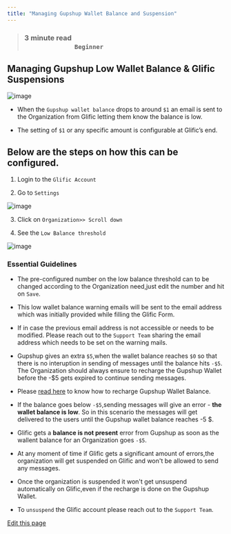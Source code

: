 ```yaml
---
title: "Managing Gupshup Wallet Balance and Suspension"
---
```


> ### **3 minute read                                                                                                                         `Beginner`**[​](#3-minute-read-------------------------------------------------------------beginner "Direct link to 3-minute-read-------------------------------------------------------------beginner")

## Managing Gupshup Low Wallet Balance & Glific Suspensions[​](#managing-gupshup-low-wallet-balance--glific-suspensions "Direct link to Managing Gupshup Low Wallet Balance & Glific Suspensions")

![image](/images/docs/docs/FAQ/glific/docs/assets/143380171/10aa2a07-ba85-4c3f-974a-cbdd41f71845)

* When the `Gupshup wallet balance` drops to around `$1` an email is sent to the Organization from Glific letting them know the balance is low.

* The setting of `$1` or any specific amount is configurable at Glific’s end.

## Below are the steps on how this can be configured.[​](#below-are-the-steps-on-how-this-can-be-configured "Direct link to Below are the steps on how this can be configured.")

1. Login to the `Glific Account`

2. Go to `Settings`

![image](/images/docs/docs/FAQ/glific/docs/assets/143380171/990b7b56-c801-4ca2-a099-74f8135674b6)

3. Click on `Organization>> Scroll down`

4. See the `Low Balance threshold`

![image](/images/docs/docs/FAQ/glific/docs/assets/143380171/6d0e9325-b73c-497d-af42-a90c47a71f6c)

### Essential Guidelines[​](#essential-guidelines "Direct link to Essential Guidelines")

* The pre-configured number on the low balance threshold can to be changed according to the Organization need,just edit the number and hit on `Save`.

* This low wallet balance warning emails will be sent to the email address which was initially provided while filling the Glific Form.

* If in case the previous email address is not accessible or needs to be modified. Please reach out to the `Support Team` sharing the email address which needs to be set on the warning mails.

* Gupshup gives an extra `$5`,when the wallet balance reaches `$0` so that there is no interuption in sending of messages until the balance hits `-$5`. The Organization should always ensure to recharge the Gupshup Wallet before the -$5 gets expired to continue sending messages.

* Please [read here](https://glific.github.io/docs/docs/FAQ/Gupshup%20wallet%20balance%20and%20Usage/) to know how to recharge Gupshup Wallet Balance.

* If the balance goes below `-$5`,sending messages will give an error - **the wallet balance is low**. So in this scenario the messages will get delivered to the users until the Gupshup wallet balance reaches -5 $.

* Glific gets a **balance is not present** error from Gupshup as soon as the wallent balance for an Organization goes `-$5`.

* At any moment of time if Glific gets a significant amount of errors,the organization will get suspended on Glific and won't be allowed to send any messages.

* Once the organization is suspended it won't get unsuspend automatically on Glific,even if the recharge is done on the Gupshup Wallet.

* To `unsuspend` the Glific account please reach out to the `Support Team`.

[Edit this page](<https://github.com/glific/docs/tree/main/docs/6. FAQ/Managing Gupshup Wallet Balance and Suspension.md>)

